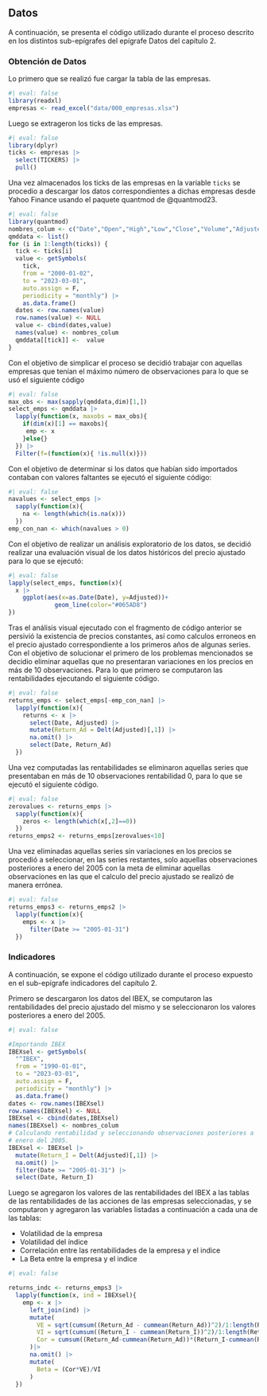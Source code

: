 ## Datos

A continuación, se presenta el código utilizado durante el proceso descrito en los distintos sub-epígrafes del epígrafe Datos del capítulo 2.

### Obtención de Datos {#sec-A-obtdat}

Lo primero que se realizó fue cargar la tabla de las empresas.

```r
#| eval: false
library(readxl)
empresas <- read_excel("data/000_empresas.xlsx")
```

Luego se extrageron los ticks de las empresas.

```r
#| eval: false
library(dplyr)
ticks <- empresas |> 
  select(TICKERS) |> 
  pull()
```

Una vez almacenados los ticks de las empresas en la variable `ticks` se procedio a descargar los datos correspondientes a dichas empresas desde Yahoo Finance usando el paquete quantmod de @quantmod23.

```r
#| eval: false
library(quantmod)
nombres_colum <- c("Date","Open","High","Low","Close","Volume","Adjusted")
qmddata <- list()
for (i in 1:length(ticks)) {
  tick <- ticks[i]
  value <- getSymbols(
    tick,
    from = "2000-01-02",
    to = "2023-03-01",
    auto.assign = F,
    periodicity = "monthly") |>
    as.data.frame()
  dates <- row.names(value)
  row.names(value) <- NULL
  value <- cbind(dates,value)
  names(value) <- nombres_colum
  qmddata[[tick]] <-  value
}
```

Con el objetivo de simplicar el proceso se decidió trabajar con aquellas empresas que tenían el máximo número de observaciones para lo que se usó el siguiente código

```r
#| eval: false
max_obs <- max(sapply(qmddata,dim)[1,])
select_emps <- qmddata |>
  lapply(function(x, maxobs = max_obs){
    if(dim(x)[1] == maxobs){
     emp <- x 
    }else{}
  }) |>
  Filter(f=(function(x){ !is.null(x)}))
```

Con el objetivo de determinar si los datos que habían sido importados contaban con valores faltantes se ejecutó el siguiente código:

```r
#| eval: false
navalues <- select_emps |>
  sapply(function(x){
    na <- length(which(is.na(x)))
  })
emp_con_nan <- which(navalues > 0)
```

Con el objetivo de realizar un análisis exploratorio de los datos, se decidió realizar una evaluación visual de los datos históricos del precio ajustado para lo que se ejecutó:

```r
#| eval: false
lapply(select_emps, function(x){
  x |>
    ggplot(aes(x=as.Date(Date), y=Adjusted))+
             geom_line(color="#065AD8")
})
```

Tras el análisis visual ejecutado con el fragmento de código anterior se persivió la existencia de precios constantes, así como calculos erroneos en el precio ajustado correspondiente a los primeros años de algunas series. Con el objetivo de solucionar el primero de los problemas mencionados se decidio eliminar aquellas que no presentaran variaciones en los precios en más de 10 observaciones. Para lo que primero se computaron las rentabilidades ejecutando el siguiente código.

```r
#| eval: false
returns_emps <- select_emps[-emp_con_nan] |>
  lapply(function(x){
    returns <- x |>
      select(Date, Adjusted) |>
      mutate(Return_Ad = Delt(Adjusted)[,1]) |>
      na.omit() |>
      select(Date, Return_Ad)
  })
```

Una vez computadas las rentabilidades se eliminaron aquellas series que presentaban en más de 10 observaciones rentabilidad 0, para lo que se ejecutó el siguiente código.

```r
#| eval: false
zerovalues <- returns_emps |>
  sapply(function(x){
    zeros <- length(which(x[,2]==0))
  })
returns_emps2 <- returns_emps[zerovalues<10]
```

Una vez eliminadas aquellas series sin variaciones en los precios se procedió a seleccionar, en las series restantes, solo aquellas observaciones posteriores a enero del 2005 con la meta de eliminar aquellas observaciones en las que el calculo del precio ajustado se realizó de manera errónea.

```r
#| eval: false
returns_emps3 <- returns_emps2 |>
  lapply(function(x){
    emps <- x |>
      filter(Date >= "2005-01-31")
  })
```

### Indicadores {#sec-A-indi}

A continuación, se expone el código utilizado durante el proceso expuesto en el sub-epígrafe indicadores del capítulo 2.

Primero se descargaron los datos del IBEX, se computaron las rentabilidades del precio ajustado del mismo y se seleccionaron los valores posteriores a enero del 2005.

```r
#| eval: false

#Importando IBEX
IBEXsel <- getSymbols(
  "^IBEX",
  from = "1990-01-01",
  to = "2023-03-01",
  auto.assign = F,
  periodicity = "monthly") |>
  as.data.frame()
dates <- row.names(IBEXsel)
row.names(IBEXsel) <- NULL
IBEXsel <- cbind(dates,IBEXsel)
names(IBEXsel) <- nombres_colum
# Calculando rentabilidad y seleccionando observaciones posteriores a
# enero del 2005.
IBEXsel <- IBEXsel |>
  mutate(Return_I = Delt(Adjusted)[,1]) |>
  na.omit() |>
  filter(Date >= "2005-01-31") |>
  select(Date, Return_I)
```

Luego se agregaron los valores de las rentabilidades del IBEX a las tablas de las rentabilidades de las acciones de las empresas seleccionadas, y se computaron y agregaron las variables listadas a continuación a cada una de las tablas:

-   Volatilidad de la empresa
-   Volatilidad del índice
-   Correlación entre las rentabilidades de la empresa y el indice
-   La Beta entre la empresa y el indice

```r
#| eval: false

returns_indc <- returns_emps3 |>
  lapply(function(x, ind = IBEXsel){
    emp <- x |>
      left_join(ind) |>
      mutate(
        VE = sqrt(cumsum((Return_Ad - cummean(Return_Ad))^2)/1:length(Return_Ad)),
        VI = sqrt(cumsum((Return_I - cummean(Return_I))^2)/1:length(Return_I)),
        Cor = cumsum((Return_Ad-cummean(Return_Ad))*(Return_I-cummean(Return_I)))/(sqrt(cumsum((Return_Ad-cummean(Return_Ad))^2))*sqrt(cumsum((Return_I-cummean(Return_I))^2)))
      )|>
      na.omit() |>
      mutate(
        Beta = (Cor*VE)/VI
      )
  })
```
